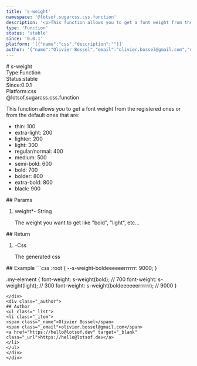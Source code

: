 ```yaml
---
title: 's-weight'
namespace: '@lotsof.sugarcss.css.function'
description: '<p>This function allows you to get a font weight from the registered ones or from the default ones that are:</p> <ul> <li>thin: 100</li> <li>extra-light: 200</li> <li>lighter: 200</li> <li>light: 300</li> <li>regular/normal: 400</li> <li>medium: 500</li> <li>semi-bold: 600</li> <li>bold: 700</li> <li>bolder: 800</li> <li>extra-bold: 800</li> <li>black: 900</li> </ul> '
type: 'Function'
status: 'stable'
since: '0.0.1'
platform: '[{"name":"css","description":""}]'
author: '{"name":"Olivier Bossel","email":"olivier.bossel@gmail.com","url":"https://hello@lotsof.dev"}'
---
```

<div class="docmap-mdx">
# s-weight
<div class="_metas">
<div class="_type"><span class="_type-label">Type:</span><span class="_type-value">Function</span></div>
<div class="_status"><span class="_status-label">Status:</span><span class="_status-value -stable">stable</span></div>
<div class="_since"><span class="_since-label">Since:</span><span class="_since-value">0.0.1</span></div>
<div class="_platform"><span class="_platform-label">Platform:</span><span class="_platform-value -css">css</span></div>
</div>
<div class="_namespace">@lotsof.sugarcss.css.function</div>
<div class="_description typo-lead typo-format">
<p>This function allows you to get a font weight from the registered ones or from the default ones that are:</p>
<ul>
<li>thin: 100</li>
<li>extra-light: 200</li>
<li>lighter: 200</li>
<li>light: 300</li>
<li>regular/normal: 400</li>
<li>medium: 500</li>
<li>semi-bold: 600</li>
<li>bold: 700</li>
<li>bolder: 800</li>
<li>extra-bold: 800</li>
<li>black: 900</li>
</ul>

</div>
<div class="_params">
## Params
<ol class="_list">
<li class="_item">
<span class="_name">weight<span class="_required">*</span></span><span class="_default">-</span> <span class="_type">String</span>
<p class="_description">The weight you want to get like &quot;bold&quot;&comma; &quot;light&quot;&comma; etc&period;&period;&period;</p>
</li>
</ol>
</div>
<div class="_return">
## Return
<ol class="_list">
<li class="_item">
<span class="_default">-</span><span class="_type">Css</span>
<p class="_description">The generated css</p>
</li>
</ol>
</div>
<div class="_examples">
## Example
```css
:root {
   --s-weight-boldeeeeeerrrrrr: 9000;
}

.my-element {
   font-weight: s-weight(bold); // 700
   font-weight: s-weight(light); // 300
   font-weight: s-weight(boldeeeeeerrrrrr); // 9000
}
```
</div>
<div class="_author">
## Author
<ul class="_list">
<li class="_item">
<span class="_name">Olivier Bossel</span>
<span class="_email">olivier.bossel@gmail.com</span>
<a href="https://hello@lotsof.dev" target="_blank" class="_url">https://hello@lotsof.dev</a>
</li>
</ul>
</div>
</div>